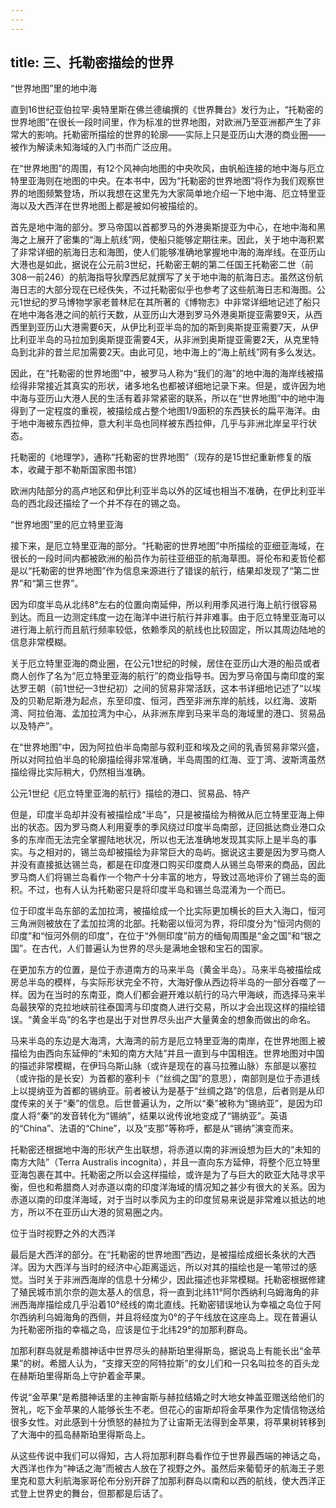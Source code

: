 ```yaml
---
---
---
```

title: 三、托勒密描绘的世界
---





“世界地图”里的地中海


直到16世纪亚伯拉罕·奥特里斯在佛兰德编撰的《世界舞台》发行为止，“托勒密的世界地图”在很长一段时间里，作为标准的世界地图，对欧洲乃至亚洲都产生了非常大的影响。托勒密所描绘的世界的轮廓——实际上只是亚历山大港的商业圈——被作为解读未知海域的入门书而广泛应用。

在“世界地图”的周围，有12个风神向地图的中央吹风，由帆船连接的地中海与厄立特里亚海则在地图的中央。在本书中，因为“托勒密的世界地图”将作为我们观察世界的地图频繁登场，所以我想在这里先为大家简单地介绍一下地中海、厄立特里亚海以及大西洋在世界地图上都是被如何被描绘的。

首先是地中海的部分。罗马帝国以首都罗马的外港奥斯提亚为中心，在地中海和黑海之上展开了密集的“海上航线”网，使船只能够定期往来。因此，关于地中海积累了非常详细的航海日志和海图，使人们能够准确地掌握地中海的海岸线。在亚历山大港也是如此，据说在公元前3世纪，托勒密王朝的第二任国王托勒密二世（前308—前246）的航海指导狄摩西尼就撰写了关于地中海的航海日志。虽然这份航海日志的大部分现在已经佚失，不过托勒密似乎也参考了这些航海日志和海图。公元1世纪的罗马博物学家老普林尼在其所著的《博物志》中非常详细地记述了船只在地中海各港之间的航行天数，从亚历山大港到罗马外港奥斯提亚需要9天，从西西里到亚历山大港需要6天，从伊比利亚半岛的加的斯到奥斯提亚需要7天，从伊比利亚半岛的马拉加到奥斯提亚需要4天，从非洲到奥斯提亚需要2天，从克里特岛到北非的昔兰尼加需要2天。由此可见，地中海上的“海上航线”网有多么发达。

因此，在“托勒密的世界地图”中，被罗马人称为“我们的海”的地中海的海岸线被描绘得非常接近其真实的形状，诸多地名也都被详细地记录下来。但是，或许因为地中海与亚历山大港人民的生活有着非常紧密的联系，所以在“世界地图”中的地中海得到了一定程度的重视，被描绘成占整个地图1/9面积的东西狭长的扁平海洋。由于地中海被东西拉伸，意大利半岛也同样被东西拉伸，几乎与非洲北岸呈平行状态。

托勒密的《地理学》，通称“托勒密的世界地图”（现存的是15世纪重新修复的版本，收藏于那不勒斯国家图书馆）



欧洲内陆部分的高卢地区和伊比利亚半岛以外的区域也相当不准确，在伊比利亚半岛的西北段还描绘了一个并不存在的锡之岛。





“世界地图”里的厄立特里亚海


接下来，是厄立特里亚海的部分。“托勒密的世界地图”中所描绘的亚细亚海域，在很长的一段时间内都被欧洲的船员作为前往亚细亚的航海草图。哥伦布和麦哲伦都是以“托勒密的世界地图”作为信息来源进行了错误的航行，结果却发现了“第二世界”和“第三世界”。

因为印度半岛从北纬8°左右的位置向南延伸，所以利用季风进行海上航行很容易到达。而且一边测定纬度一边在海洋中进行航行并非难事。由于厄立特里亚海可以进行海上航行而且航行频率较低，依赖季风的航线也比较固定，所以其周边陆地的信息非常模糊。

关于厄立特里亚海的商业圈，在公元1世纪的时候，居住在亚历山大港的船员或者商人创作了名为“厄立特里亚海的航行”的商业指导书。因为罗马帝国与南印度的案达罗王朝（前1世纪—3世纪初）之间的贸易非常活跃，这本书详细地记述了“以埃及的贝勒尼斯港为起点，东至印度、恒河，西至非洲东岸的航线，以红海、波斯湾、阿拉伯海、孟加拉湾为中心，从非洲东岸到马来半岛的海域里的港口、贸易品以及特产”。

在“世界地图”中，因为阿拉伯半岛南部与叙利亚和埃及之间的乳香贸易非常兴盛，所以对阿拉伯半岛的轮廓描绘得非常准确，半岛周围的红海、亚丁湾、波斯湾虽然描绘得比实际稍大，仍然相当准确。

公元1世纪《厄立特里亚海的航行》描绘的港口、贸易品、特产



但是，印度半岛却并没有被描绘成“半岛”，只是被描绘为稍微从厄立特里亚海上伸出的状态。因为罗马商人利用夏季的季风绕过印度半岛南部，迂回抵达商业港口众多的东岸而无法完全掌握陆地状况，所以也无法准确地发现其实际上是半岛的事实。与之相对的，锡兰岛却被描绘为非常巨大的岛屿。据说这主要是因为罗马商人并没有直接抵达锡兰岛，都是在印度港口购买印度商人从锡兰岛带来的商品，因此罗马商人们将锡兰岛看作一个物产十分丰富的地方，导致过高地评价了锡兰岛的面积。不过，也有人认为托勒密只是将印度半岛和锡兰岛混淆为一个而已。

位于印度半岛东部的孟加拉湾，被描绘成一个比实际更加横长的巨大入海口，恒河三角洲则被放在了孟加拉湾的北部。托勒密以恒河为界，将印度分为“恒河内侧的印度”和“恒河外侧的印度”，在位于“外侧印度”前方的缅甸周围是“金之国”和“银之国”。在古代，人们普遍认为世界的尽头是满地金银和宝石的国家。

在更加东方的位置，是位于赤道南方的马来半岛（黄金半岛）。马来半岛被描绘成房总半岛的模样，与实际形状完全不符，大海好像从西边将半岛的一部分吞噬了一样。因为在当时的东南亚，商人们都会避开难以航行的马六甲海峡，而选择马来半岛最狭窄的克拉地峡前往泰国湾与印度商人进行交易，所以才会出现这样的描绘错误。“黄金半岛”的名字也是出于对世界尽头出产大量黄金的想象而做出的命名。

马来半岛的东边是大海湾，大海湾的前方是厄立特里亚海的南岸，在世界地图上被描绘为由西向东延伸的“未知的南方大陆”并且一直到与中国相连。世界地图对中国的描述非常模糊，在伊玛乌斯山脉（或许是现在的喜马拉雅山脉）东部是以塞拉（或许指的是长安）为首都的塞利卡（“丝绸之国”的意思），南部则是位于赤道线上以提纳亚为首都的锡纳亚。前者被认为是基于“丝绸之路”的信息，后者则是从印度传来的关于“秦”的信息。后世普遍认为，之所以“秦”被称为“锡纳亚”，是因为印度人将“秦”的发音转化为“锡纳”，结果以讹传讹地变成了“锡纳亚”。英语的“China”、法语的“Chine”，以及“支那”等称呼，都是从“锡纳”演变而来。

托勒密还根据地中海的形状产生出联想，将赤道以南的非洲设想为巨大的“未知的南方大陆”（Terra Australis incognita），并且一直向东方延伸，将整个厄立特里亚海包裹在其中。托勒密之所以会这样描绘，或许是为了与巨大的欧亚大陆寻求平衡，但也和希腊商人对赤道以南的印度洋海域的情况知之甚少有很大的关系。因为赤道以南的印度洋海域，对于当时以季风为主的印度贸易来说是非常难以抵达的地方，所以不在亚历山大港的贸易圈之内。





位于当时视野之外的大西洋


最后是大西洋的部分。在“托勒密的世界地图”西边，是被描绘成细长条状的大西洋。因为大西洋与当时的经济中心距离遥远，所以对其的描绘也是一笔带过的感觉。当时关于非洲西海岸的信息十分稀少，因此描述也非常模糊。托勒密根据修建了殖民城市凯尔奈的迦太基人的信息，将一直到北纬11°阿尔西纳利乌姆海角的非洲西海岸描绘成几乎沿着10°经线的南北直线。托勒密错误地认为幸福之岛位于阿尔西纳利乌姆海角的西侧，并且将经度为0°的子午线放在这座岛上。现在普遍认为托勒密所指的幸福之岛，应该是位于北纬29°的加那利群岛。

加那利群岛就是希腊神话中世界尽头的赫斯珀里得斯岛，据说岛上有能长出“金苹果”的树。希腊人认为，“支撑天空的阿特拉斯”的女儿们和一只名叫拉冬的百头龙在赫斯珀里得斯岛上守护着金苹果。

传说“金苹果”是希腊神话里的主神宙斯与赫拉结婚之时大地女神盖亚赠送给他们的贺礼，吃下金苹果的人能够长生不老。但花心的宙斯却将金苹果作为定情信物送给很多女性。对此感到十分愤怒的赫拉为了让宙斯无法得到金苹果，将苹果树转移到了大海中的孤岛赫斯珀里得斯岛上。

从这些传说中我们可以得知，古人将加那利群岛看作位于世界最西端的神话之岛，大西洋也作为“神话之海”而被古人放在了视野之外。虽然后来葡萄牙的航海王子恩里克和意大利航海家哥伦布分别开辟了加那利群岛以南和以西的航线，使大西洋正式登上世界史的舞台，但那都是后话了。